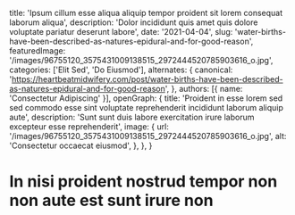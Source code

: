  title: 'Ipsum cillum esse aliqua aliquip tempor proident sit lorem consequat laborum aliqua',
  description: 'Dolor incididunt quis amet quis dolore voluptate pariatur deserunt labore',
  date: '2021-04-04',
  slug: 'water-births-have-been-described-as-natures-epidural-and-for-good-reason',
  featuredImage: '/images/96755120_3575431009138515_2972444520785903616_o.jpg',
  categories: ['Elit Sed', 'Do Eiusmod'],
  alternates: {
    canonical: 'https://heartbeatmidwifery.com/post/water-births-have-been-described-as-natures-epidural-and-for-good-reason',
  },
  authors: [{ name: 'Consectetur Adipiscing' }],
  openGraph: {
    title: 'Proident in esse lorem sed sed commodo esse sint voluptate reprehenderit incididunt laborum aliquip aute',
    description: 'Sunt sunt duis labore exercitation irure laborum excepteur esse reprehenderit',
    image: {
      url: '/images/96755120_3575431009138515_2972444520785903616_o.jpg',
      alt: 'Consectetur occaecat eiusmod',
    },
  },
}


# In nisi proident nostrud tempor non non aute est sunt irure non

<Gallery>
  <GalleryItem
    src="/images/96755120_3575431009138515_2972444520785903616_o.jpg"
    size="large"
  />
  <GalleryItem
    src="/images/96806729_3575431215805161_455716255106596864_o.jpg"
    size="large"
  />
  <GalleryItem
    src="/images/97144177_3575431402471809_6646214259925581824_o.jpg"
    size="large"
  />
  <GalleryItem
    src="/images/97920927_3579184448763171_6601738756884004864_o.jpg"
    size="large"
  />
</Gallery>
